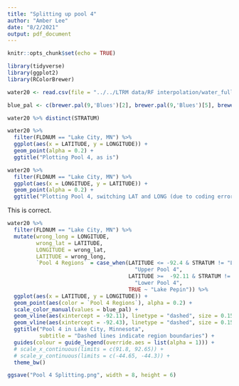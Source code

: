 ```yaml
---
title: "Splitting up pool 4"
author: "Amber Lee"
date: "8/2/2021"
output: pdf_document
---
```



```r
knitr::opts_chunk$set(echo = TRUE)
```

```r
library(tidyverse)
library(ggplot2)
library(RColorBrewer)
```

```r
water20 <- read.csv(file = "../../LTRM data/RF interpolation/water_full.csv")
```

```r
blue_pal <- c(brewer.pal(9,'Blues')[2], brewer.pal(9,'Blues')[5], brewer.pal(9,'Blues')[7])
```

```r
water20 %>% distinct(STRATUM)
```

```r
water20 %>%
  filter(FLDNUM == "Lake City, MN") %>%
  ggplot(aes(x = LATITUDE, y = LONGITUDE)) +
  geom_point(alpha = 0.2) +
  ggtitle("Plotting Pool 4, as is")
```

```r
water20 %>%
  filter(FLDNUM == "Lake City, MN") %>%
  ggplot(aes(x = LONGITUDE, y = LATITUDE)) +
  geom_point(alpha = 0.2) +
  ggtitle("Plotting Pool 4, switching LAT and LONG (due to coding error)")
```
This is correct.


```r

water20 %>%
  filter(FLDNUM == "Lake City, MN") %>%
  mutate(wrong_long = LONGITUDE,
         wrong_lat = LATITUDE,
         LONGITUDE = wrong_lat,
         LATITUDE = wrong_long,
         `Pool 4 Regions` = case_when(LATITUDE <= -92.4 & STRATUM != "Lake Pepin or Swan Lake" ~
                                        "Upper Pool 4",
                                      LATITUDE >=  -92.11 & STRATUM != "Lake Pepin or Swan Lake" ~
                                        "Lower Pool 4",
                                      TRUE ~ "Lake Pepin")) %>%
  ggplot(aes(x = LATITUDE, y = LONGITUDE)) +
  geom_point(aes(color = `Pool 4 Regions`), alpha = 0.2) +
  scale_color_manual(values = blue_pal) +
  geom_vline(aes(xintercept = -92.11), linetype = "dashed", size = 0.15) +
  geom_vline(aes(xintercept = -92.43), linetype = "dashed", size = 0.15) +
  ggtitle("Pool 4 in Lake City, Minnesota",
          subtitle = "Dashed lines indicate region boundaries") +
  guides(colour = guide_legend(override.aes = list(alpha = 1))) +
  # scale_x_continuous(limits = c(91.8, 92.65)) +
  # scale_y_continuous(limits = c(-44.65, -44.3)) +
  theme_bw()

ggsave("Pool 4 Splitting.png", width = 8, height = 6)
```

